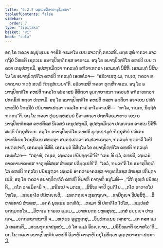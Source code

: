 ```yaml
---
title: "6.2.7 ເຊຕວນວິຫາຣານຸໂມທນາ"
tableOfContents: false
sidebar:
  order: 7
type: "tipitaka"
basket: "vi"
book: "cula"
---
```



<DynamicBreadcrumb />

<Division number="315" book="cula">

<Paragraph number="1350" book="cula">
ອຖ ໂຂ ຠຄວາ ອນຸປຸພ຺ເພນ ຈາຣິກໍ ຈຣມາໂນ ເຍນ ສາວຕ຺ຖິ ຕທວສຣິ. ຕຕ຺ຣ ສຸທໍ ຠຄວາ ສາວຕ຺ຖິຍໍ ວິຫຣຕິ ເຊຕວເນ ອນາຖປິຓ຺ຑິກສ຺ສ ອາຣາເມ. ອຖ ໂຂ ອນາຖປິຓ຺ຑິໂກ ຄຫປຕິ ເຍນ ຠຄວາ ເຕນຸປສງ຺ກມິ, ອຸປສງ຺ກມິຕ຺ວາ ຠຄວນ຺ຕໍ ອຠິວາເທຕ຺ວາ ເອກມນ຺ຕໍ ນິສີທິ. ເອກມນ຺ຕໍ ນິສິນ຺ໂນ ໂຂ ອນາຖປິຓ຺ຑິໂກ ຄຫປຕິ ຠຄວນ຺ຕໍ ເອຕທໂວຈ—  “ອຘິວາເສຕຸ ເມ, ຠນ຺ເຕ, ຠຄວາ ສ຺ວາຕນາຍ ຠຕ຺ຕໍ ສທ຺ຘິໍ ຠິກ຺ຂຸສໍເຆນາ”ຕິ. ອຘິວາເສສິ ຠຄວາ ຕຸຓ຺ຫີຠາເວນ.
</Paragraph>

<Paragraph number="1351" book="cula">
ອຖ ໂຂ ອນາຖປິຓ຺ຑິໂກ ຄຫປຕິ ຠຄວໂຕ ອຘິວາສນໍ ວິທິຕ຺ວາ ອຸຏ຺ຐາຍາສນາ ຠຄວນ຺ຕໍ ອຠິວາເທຕ຺ວາ ປທກ຺ຂິຓໍ ກຕ຺ວາ ປກ຺ກາມິ. ອຖ ໂຂ ອນາຖປິຓ຺ຑິໂກ ຄຫປຕິ ຕສ຺ສາ ຣຕ຺ຕິຍາ ອຈ຺ຈເຍນ ປຓີຕໍ ຂາທນີຍໍ ໂຠຊນີຍໍ ປຏິຍາທາເປຕ຺ວາ ຠຄວໂຕ ກາລໍ ອາໂຣຈາເປສິ—  “ກາໂລ, ຠນ຺ເຕ, ນິຏ຺ຐິຕໍ ຠຕ຺ຕນ຺”ຕິ. ອຖ ໂຂ ຠຄວາ ປຸພ຺ພຓ຺ຫສມຍໍ ນິວາເສຕ຺ວາ ປຕ຺ຕຈີວຣມາທາຍ ເຍນ ອນາຖປິຓ຺ຑິກສ຺ສ ຄຫປຕິສ຺ສ ນິເວສນໍ ເຕນຸປສງ຺ກມິ, ອຸປສງ຺ກມິຕ຺ວາ ປຎ຺ຎຕ຺ເຕ ອາສເນ ນິສີທິ ສທ຺ຘິໍ ຠິກ຺ຂຸສໍເຆນ. ອຖ ໂຂ ອນາຖປິຓ຺ຑິໂກ ຄຫປຕິ ພຸທ຺ຘປ຺ປມຸຂໍ ຠິກ຺ຂຸສໍຆໍ ປຓີເຕນ ຂາທນີເຍນ ໂຠຊນີເຍນ ສຫຕ຺ຖາ ສນ຺ຕປ຺ເປຕ຺ວາ ສມ຺ປວາເຣຕ຺ວາ, ຠຄວນ຺ຕໍ ຠຸຕ຺ຕາວິໍ ໂອນີຕປຕ຺ຕປາຓິໍ, ເອກມນ຺ຕໍ ນິສີທິ. ເອກມນ຺ຕໍ ນິສິນ຺ໂນ ໂຂ ອນາຖປິຓ຺ຑິໂກ ຄຫປຕິ ຠຄວນ຺ຕໍ ເອຕທໂວຈ—  “ກຖາຫໍ, ຠນ຺ເຕ, ເຊຕວເນ ປຏິປຊ຺ຊາມີ”ຕິ? “ເຕນ ຫິ ຕ຺ວໍ, ຄຫປຕິ, ເຊຕວນໍ ອາຄຕານາຄຕສ຺ສ ຈາຕຸທ຺ທິສສ຺ສ ສໍຆສ຺ສ ປຕິຏ຺ຐເປຫີ”ຕິ. “ເອວໍ, ຠນ຺ເຕ”ຕິ ໂຂ ອນາຖປິຓ຺ຑິໂກ ຄຫປຕິ ຠຄວໂຕ ປຏິສ຺ສຸຕ຺ວາ ເຊຕວນໍ ອາຄຕານາຄຕສ຺ສ ຈາຕຸທ຺ທິສສ຺ສ ສໍຆສ຺ສ ປຕິຏ຺ຐາເປສິ.
</Paragraph>

<Paragraph number="1352" book="cula">
ອຖ ໂຂ ຠຄວາ ອນາຖປິຓ຺ຑິກໍ ຄຫປຕິໍ ອິມາຫິ ຄາຖາຫິ ອນຸໂມທິ—
</Paragraph>

<Paragraph number="1353" type="verses" book="cula">
_“ສີຕໍ ອຸຓ຺ຫໍ ປຏິຫນ຺ຕິ,_  
_ຕໂຕ ວາຬມິຄານິ ຈ;_  
_ສຣີສເປ ຈ ມກເສ,_  
_ສິສິເຣ ຈາປິ ວຸຏ຺ຐິໂຍ._  

</Paragraph>

<Paragraph number="1354" type="verses" book="cula">
_ຕໂຕ ວາຕາຕໂປ ໂຆໂຣ,_  
_ສຎ຺ຊາໂຕ ປຏິຫຎ຺ຎຕິ;_  
_ເລຓຕ຺ຖຎ຺ຈ ສຸຂຕ຺ຖຎ຺ຈ,_  
_ຌາຍິຕຸຎ຺ຈ ວິປສ຺ສິຕຸໍ._  

</Paragraph>

<Paragraph number="1355" type="verses" book="cula">
_ວິຫາຣທານໍ ສໍຆສ຺ສ,_  
_ອຄ຺ຄໍ ພຸທ຺ເຘນ ວຓ຺ຓິຕໍ;_  
_ຕສ຺ມາ ຫິ ປຓ຺ຑິໂຕ ໂປໂສ,_  
_ສມ຺ປສ຺ສໍ ອຕ຺ຖມຕ຺ຕໂນ._  

</Paragraph>

<Paragraph number="1356" type="verses" book="cula">
_ວິຫາເຣ ກາຣເຍ ຣມ຺ເມ,_  
_ວາສເຍຕ຺ຖ ພຫຸສ຺ສຸເຕ;_  
_ເຕສໍ ອນ຺ນຎ຺ຈ ປານຎ຺ຈ,_  
_ວຕ຺ຖເສນາສນານິ ຈ._  

</Paragraph>

<Paragraph number="1357" type="verses" book="cula">
_ທເທຍ຺ຍ ອຸຊຸຠູເຕສຸ,_  
_ວິປ຺ປສນ຺ເນນ ເຈຕສາ;_  
_ເຕ ຕສ຺ສ ຘມ຺ມໍ ເທເສນ຺ຕິ,_  
_ສພ຺ພທຸກ຺ຂາປນູທນໍ;_  
_ຍໍ ໂສ ຘມ຺ມໍ ອິຘຎ຺ຎາຍ,_  
_ປຣິນິພ຺ພາຕິ ອນາສໂວ”ຕິ._  

</Paragraph>

<Paragraph number="1358" book="cula">
ອຖ ໂຂ ຠຄວາ ອນາຖປິຓ຺ຑິກໍ ຄຫປຕິໍ ອິມາຫິ ຄາຖາຫິ ອນຸໂມທິຕ຺ວາ ອຸຏ຺ຐາຍາສນາ ປກ຺ກາມິ.
</Paragraph>
</Division>